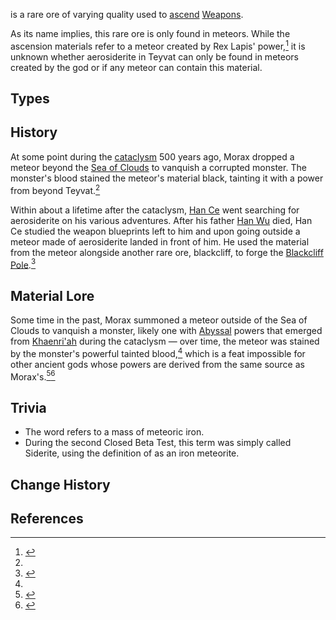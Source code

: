 {{Terminology Infobox
|image        = <gallery>
Item Grain of Aerosiderite.png|Grain
Item Piece of Aerosiderite.png|Piece
Item Bit of Aerosiderite.png|Bit
Item Chunk of Aerosiderite.png|Chunk
</gallery>
|type         = Item Groups
|type2        = Weapon Ascension Materials
|day1         = Wednesday
|day2         = Saturday
|day3         = Sunday
|source1      = Hidden Palace of Lianshan Formula
|source2      = Purchase from the [[Souvenir Shop]] in [[Liyue]]
}}
{{Lang|'''Aerosiderite'''|zh=陨铁|zh_rm=Yǔntiě|zh_tl=Meteoric Iron}} is a rare ore of varying quality used to [[Weapon Ascension Materials|ascend]] [[Weapons]].

As its name implies, this rare ore is only found in meteors. While the ascension materials refer to a meteor created by Rex Lapis' power,<ref name="Aero Grain">{{Ref/Item|Grain of Aerosiderite}}</ref> it is unknown whether aerosiderite in Teyvat can only be found in meteors created by the god or if any meteor can contain this material.

==Types==
{{Material Quality
|2=Grain of Aerosiderite
|3=Piece of Aerosiderite
|4=Bit of Aerosiderite
|5=Chunk of Aerosiderite
}}

==History==
At some point during the [[cataclysm]] 500 years ago, Morax dropped a meteor beyond the [[Sea of Clouds]] to vanquish a corrupted monster. The monster's blood stained the meteor's material black, tainting it with a power from beyond Teyvat.<ref name="Aero Grain" />

Within about a lifetime after the cataclysm, [[Han Ce]] went searching for aerosiderite on his various adventures. After his father [[Han Wu]] died, Han Ce studied the weapon blueprints left to him and upon going outside a meteor made of aerosiderite landed in front of him. He used the material from the meteor alongside another rare ore, blackcliff, to forge the [[Blackcliff Pole]].<ref>{{Ref/Weapon|Blackcliff Pole}}</ref>

==Material Lore==
Some time in the past, Morax summoned a meteor outside of the Sea of Clouds to vanquish a monster, likely one with [[Abyss]]al powers that emerged from [[Khaenri'ah]] during the cataclysm &mdash; over time, the meteor was stained by the monster's powerful tainted blood,<ref name="Aero Grain" /> which is a feat impossible for other ancient gods whose powers are derived from the same source as Morax's.<ref name="Aero Bit">{{Ref/Item|Bit of Aerosiderite}}</ref><ref>{{Ref/Item|Chunk of Aerosiderite}}</ref>

==Trivia==
*The word ''{{wt|aerosiderite}}'' refers to a mass of meteoric iron.
*During the second Closed Beta Test, this term was simply called Siderite, using the definition of ''{{wt|siderite||English}}'' as an iron meteorite.

==Change History==
{{Change History|1.0}}

==References==
{{Reflist|1}}
[[Category:Aerosiderite| ]]